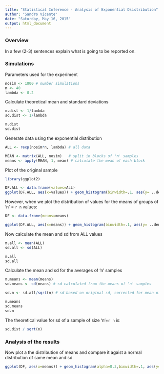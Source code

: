 ---
title: "Statistical Inference - Analysis of Exponential Dsistribution"
author: "Sandro Vicente"
date: "Saturday, May 16, 2015"
output: html_document
---
### Overview

 In a few (2-3) sentences explain what is going to be reported on.

### Simulations

Parameters used for the experiment

```{r}
nosim <- 1000 # number simulations
n <- 40
lambda <- 0.2 
```

Calculate theoretical mean and standard deviations

```{r}
m.dist <- 1/lambda
sd.dist <- 1/lambda

m.dist
sd.dist

```

Generate data using the exponential distribution

```{r}
ALL <- rexp(nosim*n, lambda) # all data

MEAN <- matrix(ALL, nosim)   # split in blocks of 'n' samples
means <- apply(MEAN, 1, mean) # calculate the mean of each block
```

Plot of the original sample

```{r}
library(ggplot2)

DF.ALL <- data.frame(values=ALL)
ggplot(DF.ALL, aes(x=values)) + geom_histogram(binwidth=.1, aes(y= ..density..)) + xlim(0, 35) + xlab("All values") + ggtitle("Density of raw samples") + geom_vline(aes(xintercept=5), colour="red")
```

However, when we plot the distribution of values for the means of groups of 'n' = `r n` values:

```{r}
DF <- data.frame(means=means)

ggplot(DF.ALL, aes(x=means)) + geom_histogram(binwidth=.1, aes(y= ..density..)) + ggtitle("Density of means of 'n' values") + geom_vline(aes(xintercept=5), colour="red")

```

Now calculate the mean and sd from ALL values

```{r}

m.all <- mean(ALL)
sd.all <- sd(ALL)

m.all
sd.all

```

Calculate the mean and sd for the averages of 'n' samples
    
```{r}

m.means <- mean(means)
sd.means <- sd(means) # sd calculated from the means of 'n' samples

sd.n <- sd.all/sqrt(n) # sd based on original sd, corrected for mean of 'n' samples

m.means
sd.means
sd.n

```

The theoretical value for sd of a sample of size 'n'=`r n` is:
```{r}
sd.dist / sqrt(n) 
```

### Analysis of the results

Now plot a the distribution of means and compare it agaist a normal distribution of same mean and sd

```{r}

ggplot(DF, aes(x=means)) + geom_histogram(alpha=0.3,binwidth=.1, aes(y= ..density..)) + stat_function(fun=dnorm, args=list(mean=m.means, sd=sd.means)) 
```
